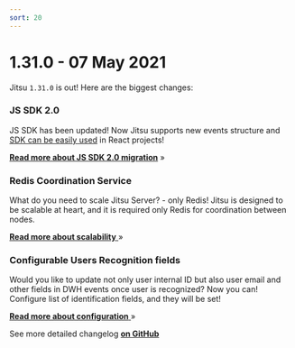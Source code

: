 ```yaml
---
sort: 20
---
```



# 1.31.0 - 07 May 2021

Jitsu `1.31.0` is out! Here are the biggest changes:

### JS SDK 2.0
JS SDK has been updated! Now Jitsu supports new events structure and [SDK can be easily used](https://github.com/jitsucom/jitsu-react-example) in React projects!

[**Read more about JS SDK 2.0 migration**](/docs/sending-data/js-sdk) »

### Redis Coordination Service
What do you need to scale Jitsu Server? - only Redis! Jitsu is designed to be scalable at heart, and it is required only Redis for coordination between nodes.

[**Read more about scalability** ](/docs/other-features/scaling-eventnative) »

### Configurable Users Recognition fields
Would you like to update not only user internal ID but also user email and other fields in DWH events once user is recognized?
Now you can! Configure list of identification fields, and they will be set!

[**Read more about configuration** ](/docs/other-features/retrospective-user-recognition) »


<Hint>
    See more detailed changelog <a href="https://github.com/jitsucom/jitsu/releases"><b>on GitHub</b></a>
</Hint>